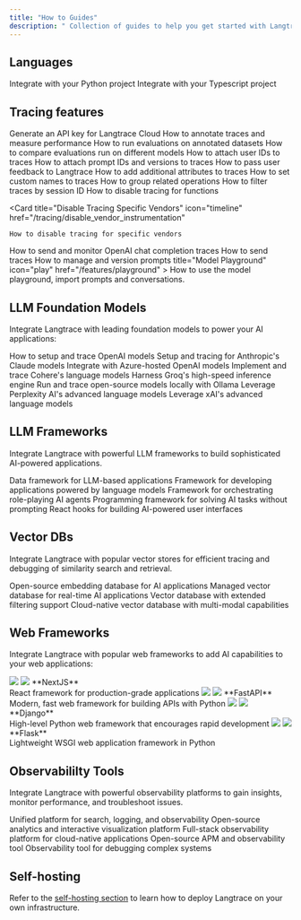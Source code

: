 ```yaml
---
title: "How to Guides"
description: " Collection of guides to help you get started with Langtrace."
---
```


## Languages

<CardGroup cols={2}>
  <Card title="Python SDK" icon="python" href="/sdk/python_sdk">
    Integrate with your Python project
  </Card>
  <Card title="Typescript SDK" icon="node-js" href="/sdk/typescript_sdk">
    Integrate with your Typescript project
  </Card>
</CardGroup>

## Tracing features

<CardGroup cols={3}>
  <Card title="Generate API Key" icon="code" href="/quickstart">
    Generate an API key for Langtrace Cloud
  </Card>
  <Card title="Annotate & Measure" icon="chart-line" href="/features/annotations">
    How to annotate traces and measure performance
  </Card>
    <Card title="Run Evaluations" icon="flask-vial" href="/features/evaluations">
    How to run evaluations on annotated datasets
  </Card>
    <Card title="Compare Evaluations" icon="code-compare" href="/features/compare-evaluations">
    How to compare evaluations run on different models
  </Card>
    <Card
    title="Attach User ID to Traces"
    icon="circle-plus"
    href="/tracing/attach_user_id"
  >
    How to attach user IDs to traces
  </Card>
  <Card
    title="Attach Prompt IDs and Versions to Traces"
    icon="circle-plus"
    href="/tracing/attach_prompt_id"
  >
    How to attach prompt IDs and versions to traces
  </Card>
  <Card
    title="Pass User Feedback"
    icon="thumbs-up"
    href="/tracing/trace_user_feedback"
  >
    How to pass user feedback to Langtrace
  </Card>
  <Card
    title="Add Additional Attributes to Traces"
    icon="circle-plus"
    href="/tracing/additional_attributes"
  >
    How to add additional attributes to traces
  </Card>
    <Card
    title="Set Custom Span Names"
    icon="layer-group"
    href="/tracing/custom_span_naming"
  >
    How to set custom names to traces
  </Card>
  <Card
    title="Group Related Operations"
    icon="layer-group"
    href="/tracing/group_traces"
  >
    How to group related operations
  </Card>
  <Card
    title="Filter by Session ID"
    icon="layer-group"
    href="/tracing/filter_by_session_id"
  >
    How to filter traces by session ID
  </Card>
  <Card
    title="Disable Tracing For Functions"
    icon="ban"
    href="/tracing/disable_function_tracing"
  >
    How to disable tracing for functions
  </Card>

  <Card
    title="Disable Tracing Specific Vendors"
    icon="timeline"
    href="/tracing/disable_vendor_instrumentation"
  >
    How to disable tracing for specific vendors
  </Card>
  <Card
    title="Send OpenAI Chat Completion Traces"
    icon="message-bot"
    href="/tracing/openai/chat-completion"
  >
    How to send and monitor OpenAI chat completion traces
  </Card>
  <Card
    title="How to Send Traces"
    icon="code"
    href="/tracing/send_traces"
  >
    How to send traces
  </Card>
  <Card
    title="Manage & Version Prompts"
    icon="robot"
    href="/features/manage_prompts"
  >
    How to manage and version prompts
  </Card>
    title="Model Playground"
    icon="play"
    href="/features/playground"
  >
    How to use the model playground, import prompts and conversations.
  </Card>
</CardGroup>

## LLM Foundation Models

Integrate Langtrace with leading foundation models to power your AI applications:

<CardGroup cols={3}>
  <Card
    title="OpenAI"
    icon="circle-half-stroke"
    href="/supported-integrations/llm-tools/openai"
  >
    How to setup and trace OpenAI models
  </Card>
  <Card
    title="Anthropic"
    icon="robot"
    href="/supported-integrations/llm-tools/anthropic"
  >
    Setup and tracing for Anthropic's Claude models
  </Card>
  <Card
    title="Azure OpenAI"
    icon="microsoft"
    href="/supported-integrations/llm-tools/azure-openai"
  >
    Integrate with Azure-hosted OpenAI models
  </Card>
  <Card title="Cohere" icon="c" href="/supported-integrations/llm-tools/cohere">
    Implement and trace Cohere's language models
  </Card>
  <Card title="Groq" icon="bolt" href="/supported-integrations/llm-tools/groq">
    Harness Groq's high-speed inference engine
  </Card>
  <Card
    title="Ollama"
    icon="laptop-code"
    href="/supported-integrations/llm-tools/ollama"
  >
    Run and trace open-source models locally with Ollama
  </Card>
  <Card
    title="Perplexity"
    icon="brain"
    href="/supported-integrations/llm-tools/perplexity"
  >
    Leverage Perplexity AI's advanced language models
  </Card>
    <Card
    title="xAI"
    icon="x"
    href="/supported-integrations/llm-tools/xai"
  >
    Leverage xAI's advanced language models
  </Card>
</CardGroup>

## LLM Frameworks

Integrate Langtrace with powerful LLM frameworks to build sophisticated AI-powered applications.

<Accordion title="Supported LLM Frameworks">
  <CardGroup cols={2}>
    <Card
      title="LlamaIndex"
      icon="database"
      href="/supported-integrations/llm-frameworks/llamaindex"
    >
      Data framework for LLM-based applications
    </Card>
    <Card
      title="LangChain"
      icon="link-simple"
      href="/supported-integrations/llm-frameworks/langchain"
    >
      Framework for developing applications powered by language models
    </Card>
    <Card
      title="CrewAI"
      icon="users-gear"
      href="/supported-integrations/llm-frameworks/crewai"
    >
      Framework for orchestrating role-playing AI agents
    </Card>
    <Card
      title="DSPy"
      icon="wand-magic-sparkles"
      href="/supported-integrations/llm-frameworks/dspy"
    >
      Programming framework for solving AI tasks without prompting
    </Card>
    <Card
      title="Vercel AI SDK"
      icon="triangle"
      href="/supported-integrations/llm-frameworks/vercelaisdk"
    >
      React hooks for building AI-powered user interfaces
    </Card>
  </CardGroup>
</Accordion>

## Vector DBs

Integrate Langtrace with popular vector stores for efficient tracing and debugging of similarity search and retrieval.

<Accordion title="Supported Vector Databases">

<CardGroup cols={2}>
  <Card
    title="ChromaDB"
    icon="database"
    href="/supported-integrations/vector-stores/chromadb"
  >
    Open-source embedding database for AI applications
  </Card>
  <Card
    title="Pinecone"
    icon="magnifying-glass-chart"
    href="/supported-integrations/vector-stores/pinecone"
  >
    Managed vector database for real-time AI applications
  </Card>
  <Card
    title="Qdrant"
    icon="atom"
    href="/supported-integrations/vector-stores/qdrant"
  >
    Vector database with extended filtering support
  </Card>
  <Card
    title="Weaviate"
    icon="wave-square"
    href="/supported-integrations/vector-stores/weaviate"
  >
    Cloud-native vector database with multi-modal capabilities
  </Card>
</CardGroup>
</Accordion>

## Web Frameworks

Integrate Langtrace with popular web frameworks to add AI capabilities to your web applications:

<Accordion title="Supported Web Frameworks">
<CardGroup cols={2}>
	<Card href="/supported-integrations/web-frameworks/nextjs">
    <img className="block h-8 w-8 dark:hidden" src="/images/nextjs-icon-light.svg" />
    <img className="hidden h-8 w-8 dark:block" src="/images/nextjs-icon.svg" />
    **NextJS**<br />
    React framework for production-grade applications
  </Card>
  <Card href="/supported-integrations/web-frameworks/fastapi">
    <img className="block h-8 w-8 dark:hidden" src="/images/fastapi-icon-light.svg" />
    <img className="hidden h-8 w-8 dark:block" src="/images/fastapi-icon.svg" />
    **FastAPI**<br />
    Modern, fast web framework for building APIs with Python
  </Card>
  <Card href="/supported-integrations/web-frameworks/django">
    <img className="block h-8 w-8 dark:hidden" src="/images/django-icon-light.svg" />
    <img className="hidden h-8 w-8 dark:block" src="/images/django-icon.svg" />
    **Django**<br />
    High-level Python web framework that encourages rapid development
  </Card>
  <Card href="/supported-integrations/web-frameworks/flask">
    <img className="block h-8 w-8 dark:hidden" src="/images/flask-icon-light.svg" />
    <img className="hidden h-8 w-8 dark:block" src="/images/flask-icon.svg" />
    **Flask**<br />
    Lightweight WSGI web application framework in Python
  </Card>

</CardGroup>
</Accordion>

## Observabililty Tools

Integrate Langtrace with powerful observability platforms to gain insights, monitor performance, and troubleshoot issues.

<Accordion title="Observablity Backend Tools">
  <CardGroup cols={2}>
    <Card
      title="Elastic"
      icon="elephant"
      href="/supported-integrations/observability-tools/elastic"
    >
      Unified platform for search, logging, and observability
    </Card>
    <Card
      title="Grafana"
      icon="chart-line"
      href="/supported-integrations/observability-tools/grafana"
    >
      Open-source analytics and interactive visualization platform
    </Card>
    <Card
      title="New Relic"
      icon="glasses"
      href="/supported-integrations/observability-tools/newrelic"
    >
      Full-stack observability platform for cloud-native applications
    </Card>
    <Card
      title="SigNoz"
      icon="signal-stream"
      href="/supported-integrations/observability-tools/signoz"
    >
      Open-source APM and observability tool
    </Card>
    <Card
      title="Honeycomb"
      icon="hexagon"
      href="/supported-integrations/observability-tools/honeycomb"
    >
      Observability tool for debugging complex systems
    </Card>
  </CardGroup>
</Accordion>

## Self-hosting

Refer to the [self-hosting section](/hosting/overview) to learn how to deploy Langtrace on your own infrastructure.
